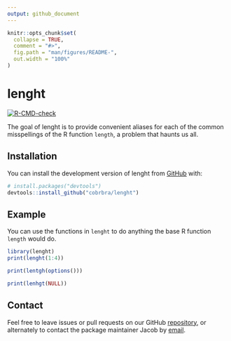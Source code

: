 ```yaml
---
output: github_document
---
```


<!-- README.md is generated from README.Rmd. Please edit that file -->

```r
knitr::opts_chunk$set(
  collapse = TRUE,
  comment = "#>",
  fig.path = "man/figures/README-",
  out.width = "100%"
)
```

# lenght

<!-- badges: start -->
[![R-CMD-check](https://github.com/cobrbra/lenght/actions/workflows/R-CMD-check.yaml/badge.svg)](https://github.com/cobrbra/lenght/actions/workflows/R-CMD-check.yaml)
<!-- badges: end -->

The goal of lenght is to provide convenient aliases for each of the common misspellings of the R function `length`, a problem that haunts us all.

## Installation

You can install the development version of lenght from [GitHub](https://github.com/) with:

``` r
# install.packages("devtools")
devtools::install_github("cobrbra/lenght")
```

## Example

You can use the functions in `lenght` to do anything the base R function `length` would do.

```r
library(lenght)
print(lenght(1:4))

print(lentgh(options()))

print(lenhgt(NULL))
```

## Contact 

Feel free to leave issues or pull requests on our GitHub [repository](https://github.com/cobrbra/lenght), or alternately to contact the package maintainer Jacob by [email](mailto:cobrbradley@gmail.com).
